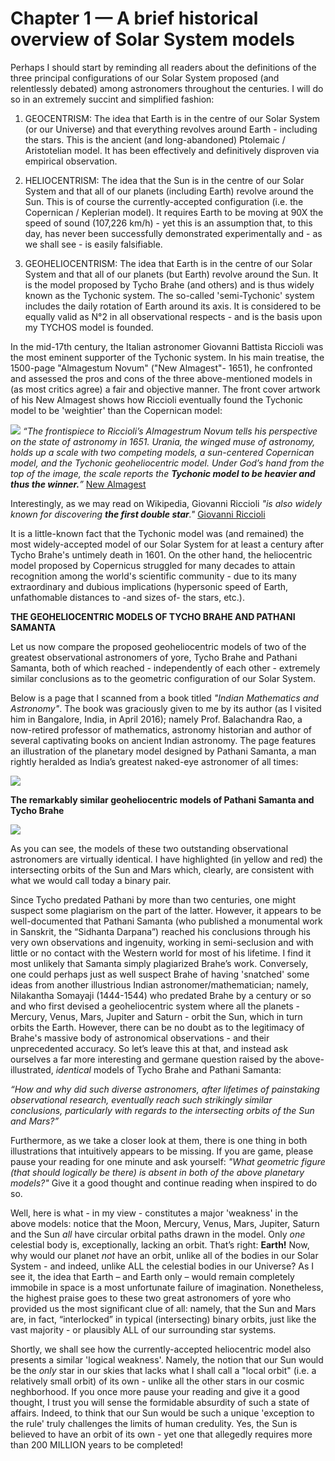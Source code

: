 Chapter 1 — A brief historical overview of Solar System models
==========================================================================

Perhaps I should start by reminding all readers about the definitions of the three principal configurations of our Solar System proposed (and relentlessly debated) among astronomers throughout the centuries. I will do so in an extremely succint and simplified fashion:

1) GEOCENTRISM: The idea that Earth is in the centre of our Solar System (or our Universe) and that everything revolves around Earth - including the stars. This is the ancient (and long-abandoned) Ptolemaic / Aristotelian model. It has been effectively and definitively disproven via empirical observation. 

2) HELIOCENTRISM: The idea that the Sun is in the centre of our Solar System and that all of our planets (including Earth) revolve around the Sun. This is of course the currently-accepted configuration (i.e. the Copernican / Keplerian model). It requires Earth to be moving at 90X the speed of sound (107,226 km/h) - yet this is an assumption that, to this day, has never been successfully demonstrated experimentally and - as we shall see - is easily falsifiable.   


3) GEOHELIOCENTRISM: The idea that Earth is in the centre of our Solar System and that all of our planets (but Earth) revolve around the Sun. It is the model proposed by Tycho Brahe (and others) and is thus widely known as the Tychonic system. The so-called 'semi-Tychonic' system includes the daily rotation of Earth around its axis. It is considered to be equally valid as N°2 in all observational respects - and is the basis upon my TYCHOS model is founded.


In the mid-17th century, the Italian astronomer Giovanni Battista Riccioli was the most eminent supporter of the Tychonic system. In his main treatise, the 1500-page "Almagestum Novum" ("New Almagest"- 1651), he confronted and assessed the pros and cons of the three above-mentioned models in (as most critics agree) a fair and objective manner. The front cover artwork of his New Almagest shows how Riccioli eventually found the Tychonic model to be 'weightier' than the Copernican model:          

![](http://www.septclues.com/TYCHOS/RICCIOLI_cover_NewAlmagest_01.jpg)
_“The frontispiece to Riccioli’s Almagestrum Novum tells his perspective on the state of astronomy in 1651. Urania, the winged muse of astronomy, holds up a scale with two competing models, a sun-centered Copernican model, and the Tychonic geoheliocentric model. Under God’s hand from the top of the image, the scale reports the **Tychonic model to be heavier and thus the winner.**”_
[New Almagest](www.loc.gov/static/collections/finding-our-place-in-the-cosmos-with-carl-sagan/articles-and-essays/modeling-the-cosmos/competing-cosmological-models.html)

Interestingly, as we may read on Wikipedia, Giovanni Riccioli _"is also widely known for discovering **the first double star**."_
[Giovanni Riccioli](https://en.wikipedia.org/wiki/Giovanni_Battista_Riccioli#cite_note-28)


It is a little-known fact that the Tychonic model was (and remained) the most widely-accepted model of our Solar System for at least a century after Tycho Brahe's untimely death in 1601. On the other hand, the heliocentric model proposed by Copernicus struggled for many decades to attain recognition among the world's scientific community - due to its many extraordinary and dubious implications (hypersonic speed of Earth, unfathomable distances to -and sizes of- the stars, etc.).

**THE GEOHELIOCENTRIC MODELS OF TYCHO BRAHE AND PATHANI SAMANTA**

Let us now compare the proposed geoheliocentric models of two of the greatest observational astronomers of yore, Tycho Brahe and Pathani Samanta, both of which reached - independently of each other - extremely similar conclusions as to the geometric configuration of our Solar System.  

Below is a page that I scanned from a book titled _"Indian Mathematics and Astronomy"_. The book was graciously given to me by its author (as I visited him in Bangalore, India, in April 2016); namely Prof. Balachandra Rao, a now-retired professor of mathematics, astronomy historian and author of several captivating books on ancient Indian astronomy. The page features an illustration of the planetary model designed by Pathani Samanta, a man rightly heralded as India’s greatest naked-eye astronomer of all times:

![](https://www.tychos.info/book_imagery/008_PathaniSamanta_MODEL_01.jpg)

**The remarkably similar geoheliocentric models of Pathani Samanta and Tycho Brahe** 

![](https://www.tychos.info/book_imagery/009_Tycho_VS_IndianMODELS_01.jpg)

As you can see, the models of these two outstanding observational astronomers are virtually identical. I have highlighted (in yellow and red) the intersecting orbits of the Sun and Mars which, clearly, are consistent with what we would call today a binary pair.

Since Tycho predated Pathani by more than two centuries, one might suspect some plagiarism on the part of the latter. However, it appears to be well-documented that Pathani Samanta (who published a monumental work in Sanskrit, the “Sidhanta Darpana”) reached his conclusions through his very own observations and ingenuity, working in semi-seclusion and with little or no contact with the Western world for most of his lifetime. I find it most unlikely that Samanta simply plagiarized Brahe’s work. Conversely, one could perhaps just as well suspect Brahe of having 'snatched' some ideas from another illustrious Indian astronomer/mathematician; namely, Nilakantha Somayaji (1444-1544) who predated Brahe by a century or so and who first devised a geoheliocentric system where all the planets - Mercury, Venus, Mars, Jupiter and Saturn - orbit the Sun, which in turn orbits the Earth. However, there can be no doubt as to the legitimacy of Brahe's massive body of astronomical observations - and their unprecedented accuracy. So let’s leave this at that, and instead ask ourselves a far more interesting and germane question raised by the above-illustrated, _identical_ models of Tycho Brahe and Pathani Samanta:

_“How and why did such diverse astronomers, after lifetimes of painstaking observational research, eventually reach such strikingly similar conclusions, particularly with regards to the intersecting orbits of the Sun and Mars?”_

Furthermore, as we take a closer look at them, there is one thing in both illustrations that intuitively appears to be missing. If you are game, please pause your reading for one minute and ask yourself: _"What geometric figure (that should logically be there) is absent in both of the above planetary models?"_ Give it a good thought and continue reading when inspired to do so.

Well, here is what - in my view - constitutes a major 'weakness' in the above models: notice that the Moon, Mercury, Venus, Mars, Jupiter, Saturn and the Sun _all_ have circular orbital paths drawn in the model. Only _one_ celestial body is, exceptionally, lacking an orbit. That’s right: **Earth!** Now, why would our planet _not_ have an orbit, unlike all of the bodies in our Solar System - and indeed, unlike ALL the celestial bodies in our Universe? As I see it, the idea that Earth – and Earth only – would remain completely immobile in space is a most unfortunate failure of imagination. Nonetheless, the highest praise goes to these two great astronomers of yore who provided us the most significant clue of all: namely, that the Sun and Mars are, in fact, “interlocked” in typical (intersecting) binary orbits, just like the vast majority - or plausibly ALL of our surrounding star systems.

Shortly, we shall see how the currently-accepted heliocentric model also presents a similar 'logical weakness'. Namely, the notion that our Sun would be the _only_ star in our skies that lacks what I shall call a "local orbit" (i.e. a relatively small orbit) of its own - unlike all the other stars in our cosmic neghborhood. If you once more pause your reading and give it a good thought, I trust you will sense the formidable absurdity of such a state of affairs. Indeed, to think that our Sun would be such a unique 'exception to the rule' truly challenges the limits of human credulity. Yes, the Sun is believed to have an orbit of its own - yet one that allegedly requires more than 200 MILLION years to be completed!    
